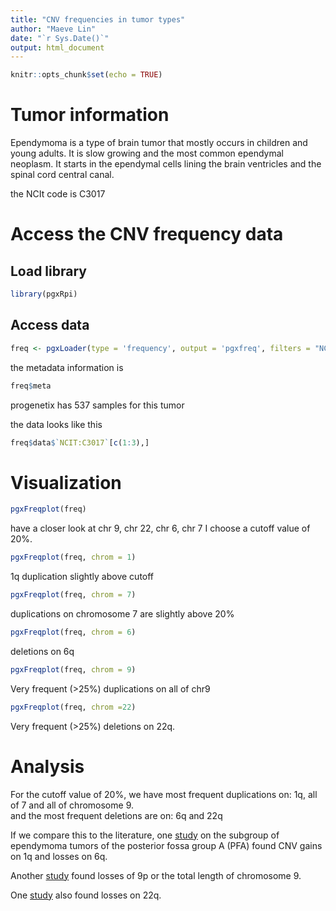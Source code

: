 ```yaml
---
title: "CNV frequencies in tumor types"
author: "Maeve Lin"
date: "`r Sys.Date()`"
output: html_document
---
```


```r
knitr::opts_chunk$set(echo = TRUE)
```


# Tumor information
Ependymoma is a type of brain tumor that mostly occurs in children and young adults. It is slow growing and the most common ependymal neoplasm. It starts in the ependymal cells lining the brain ventricles and the spinal cord central canal. 


the NCIt code is C3017

# Access the CNV frequency data

## Load library

```r
library(pgxRpi)
```


## Access data
```r
freq <- pgxLoader(type = 'frequency', output = 'pgxfreq', filters = "NCIT:C3017") # add a second filter if you want to get data of two tumors
```

the metadata information is
```r
freq$meta
```
progenetix has 537 samples for this tumor


the data looks like this
```r
freq$data$`NCIT:C3017`[c(1:3),]
```


# Visualization
```r
pgxFreqplot(freq)
```
have a closer look at chr 9, chr 22, chr 6, chr 7
I choose a cutoff value of 20%. 


```r
pgxFreqplot(freq, chrom = 1)
```
1q duplication slightly above cutoff


```r
pgxFreqplot(freq, chrom = 7)
```
duplications on chromosome 7 are slightly above 20%

```r
pgxFreqplot(freq, chrom = 6)
```
deletions on 6q

```r
pgxFreqplot(freq, chrom = 9)
```
Very frequent (>25%) duplications on all of chr9

```r
pgxFreqplot(freq, chrom =22)
```
Very frequent (>25%) deletions on 22q.


# Analysis

For the cutoff value of 20%, we have most frequent duplications on: 1q, all of 7 and all of chromosome 9. \
and the most frequent deletions are on: 6q and 22q \

If we compare this to the literature, one [study](https://academic.oup.com/neuro-oncology/advance-article/doi/10.1093/neuonc/noad096/7184179) on the subgroup of ependymoma tumors of the posterior fossa group A (PFA) found CNV gains on 1q and losses on 6q.

Another [study](https://www.ncbi.nlm.nih.gov/pmc/articles/PMC4712639/) found losses of 9p or the total length of chromosome 9.

One [study](https://www.ncbi.nlm.nih.gov/pmc/articles/PMC1866851/) also found losses on 22q.